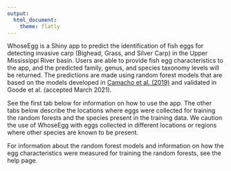 ```yaml
---
output:
  html_document:
    theme: flatly
---
```


WhoseEgg is a Shiny app to predict the identification of fish eggs for detecting invasive carp (Bighead, Grass, and Silver Carp) in the Upper Mississippi River basin. Users are able to provide fish egg characteristics to the app, and the predicted family, genus, and species taxonomy levels will be returned. The predictions are made using random forest models that are based on the models developed in [Camacho et al. (2019)](https://afspubs.onlinelibrary.wiley.com/doi/abs/10.1002/nafm.10380) and validated in Goode et al. (accepted March 2021).

See the first tab below for information on how to use the app. The other tabs below describe the locations where eggs were collected for training the random forests and the species present in the training data. We caution the use of WhoseEgg with eggs collected in different locations or regions where other species are known to be present. 

For information about the random forest models and information on how the egg characteristics were measured for training the random forests, see the help page.